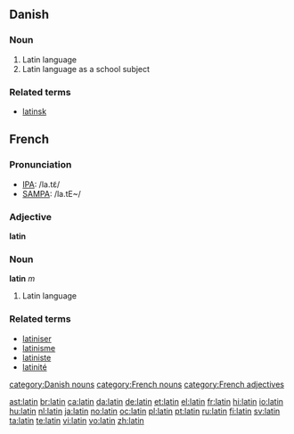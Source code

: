 {{see|Latin|latín}}

==Danish==

===Noun===
# Latin language
# Latin language as a school subject

===Related terms===
*[[latinsk]]


==French==

===Pronunciation===
*[[w:IPA|IPA]]: /la.tɛ̃/
*[[w:SAMPA|SAMPA]]: /la.tE~/

===Adjective===
{{fr-infl-adj|sm=latin|sf=latine|pm=latins|pf=latines|smp=la.tɛ̃|sfp=la.tin|pmp=la.tɛ̃|pfp=la.tin}}
'''latin'''

===Noun===
{{fr-infl-noun|sm=latin|sf=latine|pm=latins|pf=latines|smp=la.tɛ̃|sfp=la.tin|pmp=la.tɛ̃|pfp=la.tin}}
'''latin''' ''m''
# Latin language

===Related terms===
*[[latiniser]]
*[[latinisme]]
*[[latiniste]]
*[[latinité]]

[[category:Danish nouns]]
[[category:French nouns]]
[[category:French adjectives]]

[[ast:latin]]
[[br:latin]]
[[ca:latin]]
[[da:latin]]
[[de:latin]]
[[et:latin]]
[[el:latin]]
[[fr:latin]]
[[hi:latin]]
[[io:latin]]
[[hu:latin]]
[[nl:latin]]
[[ja:latin]]
[[no:latin]]
[[oc:latin]]
[[pl:latin]]
[[pt:latin]]
[[ru:latin]]
[[fi:latin]]
[[sv:latin]]
[[ta:latin]]
[[te:latin]]
[[vi:latin]]
[[vo:latin]]
[[zh:latin]]